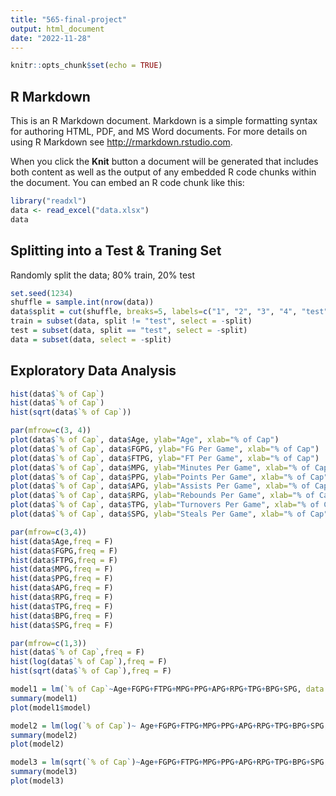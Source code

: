```yaml
---
title: "565-final-project"
output: html_document
date: "2022-11-28"
---
```


```r
knitr::opts_chunk$set(echo = TRUE)
```

## R Markdown

This is an R Markdown document. Markdown is a simple formatting syntax for authoring HTML, PDF, and MS Word documents. For more details on using R Markdown see <http://rmarkdown.rstudio.com>.

When you click the **Knit** button a document will be generated that includes both content as well as the output of any embedded R code chunks within the document. You can embed an R code chunk like this:

```r
library("readxl")
data <- read_excel("data.xlsx")
data
```

## Splitting into a Test & Traning Set

Randomly split the data; 80% train, 20% test

```r
set.seed(1234)
shuffle = sample.int(nrow(data))
data$split = cut(shuffle, breaks=5, labels=c("1", "2", "3", "4", "test"))
train = subset(data, split != "test", select = -split)
test = subset(data, split == "test", select = -split)
data = subset(data, select = -split)
```

## Exploratory Data Analysis

```r
hist(data$`% of Cap`)
hist(data$`% of Cap`)
hist(sqrt(data$`% of Cap`))
```
```r
par(mfrow=c(3, 4))
plot(data$`% of Cap`, data$Age, ylab="Age", xlab="% of Cap")
plot(data$`% of Cap`, data$FGPG, ylab="FG Per Game", xlab="% of Cap")
plot(data$`% of Cap`, data$FTPG, ylab="FT Per Game", xlab="% of Cap")
plot(data$`% of Cap`, data$MPG, ylab="Minutes Per Game", xlab="% of Cap")
plot(data$`% of Cap`, data$PPG, ylab="Points Per Game", xlab="% of Cap")
plot(data$`% of Cap`, data$APG, ylab="Assists Per Game", xlab="% of Cap")
plot(data$`% of Cap`, data$RPG, ylab="Rebounds Per Game", xlab="% of Cap")
plot(data$`% of Cap`, data$TPG, ylab="Turnovers Per Game", xlab="% of Cap")
plot(data$`% of Cap`, data$SPG, ylab="Steals Per Game", xlab="% of Cap")
```
```r
par(mfrow=c(3,4))
hist(data$Age,freq = F)
hist(data$FGPG,freq = F)
hist(data$FTPG,freq = F)
hist(data$MPG,freq = F)
hist(data$PPG,freq = F)
hist(data$APG,freq = F)
hist(data$RPG,freq = F)
hist(data$TPG,freq = F)
hist(data$BPG,freq = F)
hist(data$SPG,freq = F)
```

```r
par(mfrow=c(1,3))
hist(data$`% of Cap`,freq = F)
hist(log(data$`% of Cap`),freq = F)
hist(sqrt(data$`% of Cap`),freq = F)
```

```r
model1 = lm(`% of Cap`~Age+FGPG+FTPG+MPG+PPG+APG+RPG+TPG+BPG+SPG, data = train)
summary(model1)
plot(model1$model)
```

```r
model2 = lm(log(`% of Cap`)~ Age+FGPG+FTPG+MPG+PPG+APG+RPG+TPG+BPG+SPG, data = train)
summary(model2)
plot(model2)
```

```r
model3 = lm(sqrt(`% of Cap`)~Age+FGPG+FTPG+MPG+PPG+APG+RPG+TPG+BPG+SPG, data = data)
summary(model3)
plot(model3)
```